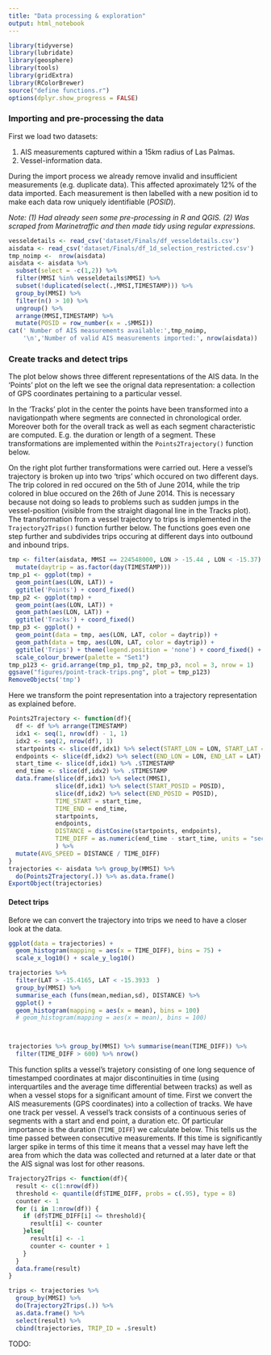 ```yaml
---
title: "Data processing & exploration"
output: html_notebook
---
```


```r
library(tidyverse)
library(lubridate)
library(geosphere)
library(tools)
library(gridExtra)
library(RColorBrewer)
source("define functions.r")
options(dplyr.show_progress = FALSE)
```
### Importing and pre-processing the data
First we load two datasets: 

1. AIS measurements captured within a 15km radius of Las Palmas.
2. Vessel-information data.

During the import process we already remove invalid and insufficient
measurements (e.g. duplicate data). This affected aproximately 12% of the data 
imported. Each measurement is then labelled with a new position id to make each 
data row uniquely identifiable (*POSID*).

*Note: (1) Had already seen some pre-processing in R and QGIS. (2) Was scraped from Marinetraffic and then made tidy using regular expressions.*
```r
vesseldetails <- read_csv('dataset/Finals/df_vesseldetails.csv')
aisdata <- read_csv('dataset/Finals/df_1d_selection_restricted.csv') 
tmp_noimp <-  nrow(aisdata)
aisdata <- aisdata %>% 
  subset(select = -c(1,2)) %>% 
  filter(MMSI %in% vesseldetails$MMSI) %>%
  subset(!duplicated(select(.,MMSI,TIMESTAMP))) %>% 
  group_by(MMSI) %>% 
  filter(n() > 10) %>% 
  ungroup() %>%
  arrange(MMSI,TIMESTAMP) %>% 
  mutate(POSID = row_number(x = .$MMSI))
cat(' Number of AIS measurements available:',tmp_noimp,
    '\n','Number of valid AIS measurements imported:', nrow(aisdata))
```

### Create tracks and detect trips
The plot below shows three different representations of the AIS data. In the 
'Points' plot on the left we see the orignal data representation: a collection 
of GPS coordinates pertaining to a particular vessel.

In the 'Tracks' plot in the center the points have been transformed into a 
navigationpath where segments are connected in chronological order. Moreover 
both for the overall track as well as each segment characteristic are computed. 
E.g. the duration or length of a segment. These transformations are implemented 
within the `Points2Trajectory()` function below.

On the right plot further transformations were carried out. Here a vessel's 
trajectory is broken up into two 'trips' which occured on two different days. 
The trip colored in red occured on the 5th of June 2014, while the trip colored 
in blue occured on the 26th of June 2014. This is necessary because not doing so
leads to  problems such as sudden jumps in the vessel-position (visible from the
straight diagonal line in the Tracks plot). The transformation from a  vessel 
trajectory to trips is implemented in the `Trajectory2Trips()` function  further
below. The functions goes even one step further and subdivides trips occuring at
different days into outbound and inbound trips.

```r
tmp <- filter(aisdata, MMSI == 224548000, LON > -15.44 , LON < -15.37) %>% 
  mutate(daytrip = as.factor(day(TIMESTAMP)))
tmp_p1 <- ggplot(tmp) +
  geom_point(aes(LON, LAT)) + 
  ggtitle('Points') + coord_fixed()
tmp_p2 <- ggplot(tmp) + 
  geom_point(aes(LON, LAT)) + 
  geom_path(aes(LON, LAT)) + 
  ggtitle('Tracks') + coord_fixed()
tmp_p3 <- ggplot() + 
  geom_point(data = tmp, aes(LON, LAT, color = daytrip)) +
  geom_path(data = tmp, aes(LON, LAT, color = daytrip)) + 
  ggtitle('Trips') + theme(legend.position = 'none') + coord_fixed() +
  scale_colour_brewer(palette = "Set1")
tmp_p123 <- grid.arrange(tmp_p1, tmp_p2, tmp_p3, ncol = 3, nrow = 1)
ggsave("figures/point-track-trips.png", plot = tmp_p123)
RemoveObjects('tmp')
```

Here we transform the point representation into a trajectory representation as 
explained before.

```r
Points2Trajectory <- function(df){
  df <- df %>% arrange(TIMESTAMP)  
  idx1 <- seq(1, nrow(df) - 1, 1)
  idx2 <- seq(2, nrow(df), 1) 
  startpoints <- slice(df,idx1) %>% select(START_LON = LON, START_LAT = LAT)
  endpoints <- slice(df,idx2) %>% select(END_LON = LON, END_LAT = LAT)
  start_time <- slice(df,idx1) %>% .$TIMESTAMP
  end_time <- slice(df,idx2) %>% .$TIMESTAMP
  data.frame(slice(df,idx1) %>% select(MMSI),
             slice(df,idx1) %>% select(START_POSID = POSID),
             slice(df,idx2) %>% select(END_POSID = POSID),
             TIME_START = start_time,
             TIME_END = end_time,
             startpoints,
             endpoints,
             DISTANCE = distCosine(startpoints, endpoints),
             TIME_DIFF = as.numeric(end_time - start_time, units = "secs")
             ) %>% 
  mutate(AVG_SPEED = DISTANCE / TIME_DIFF)
}
trajectories <- aisdata %>% group_by(MMSI) %>% 
  do(Points2Trajectory(.)) %>% as.data.frame()
ExportObject(trajectories)
```


#### Detect trips

Before we can convert the trajectory into trips we need to have a closer look at the data. 
```r
ggplot(data = trajectories) + 
  geom_histogram(mapping = aes(x = TIME_DIFF), bins = 75) +
  scale_x_log10() + scale_y_log10()

trajectories %>% 
  filter(LAT > -15.4165, LAT < -15.3933  )
  group_by(MMSI) %>% 
  summarise_each (funs(mean,median,sd), DISTANCE) %>% 
  ggplot() + 
  geom_histogram(mapping = aes(x = mean), bins = 100)
  # geom_histogram(mapping = aes(x = mean), bins = 100)



trajectories %>% group_by(MMSI) %>% summarise(mean(TIME_DIFF)) %>% 
  filter(TIME_DIFF > 600) %>% nrow()
```

This function splits a vessel's trajetory  consisting of one long sequence of timestamped coordinates at major  discontinuities in time (using interquartiles and the average time differential  between tracks) as well as when a vessel stops for a significant amount of time. First we convert the AIS measurements (GPS coordinates) into a collection of tracks. We have one track per vessel. A vessel's track consists of a continuous series of segments with a start and end point, a duration etc. Of particular importance is the duration (`TIME_DIFF`) we calculate below. This tells us the  time passed between consecutive measurements. If this time is significantly larger  spike in terms of this time it means that a vessel may have left the area from  which the data was collected and returned at a later date or that the AIS signal was lost for other reasons.
```r
Trajectory2Trips <- function(df){
  result <- c(1:nrow(df))
  threshold <- quantile(df$TIME_DIFF, probs = c(.95), type = 8)
  counter <- 1
  for (i in 1:nrow(df)) {
    if (df$TIME_DIFF[i] <= threshold){
      result[i] <- counter  
    }else{
      result[i] <- -1
      counter <- counter + 1
    }
  }
  data.frame(result)
}
```

```r
trips <- trajectories %>% 
  group_by(MMSI) %>% 
  do(Trajectory2Trips(.)) %>% 
  as.data.frame() %>% 
  select(result) %>% 
  cbind(trajectories, TRIP_ID = .$result) 
```

TODO:
```r



```

